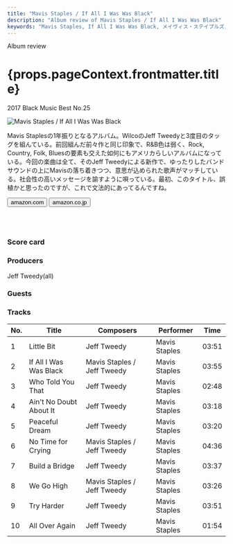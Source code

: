 ```yaml
---
title: "Mavis Staples / If All I Was Was Black"
description: "Album review of Mavis Staples / If All I Was Was Black"
keywords: "Mavis Staples, If All I Was Was Black, メイヴィス・ステイプルズ, イフ・オール・アイ・ワズ・ワズ・ブラック"
---
```






<p className="largeP">Album review</p>
<h1 className="h1--no--margin">{props.pageContext.frontmatter.title}</h1>
<p className="largeP"><Link to="/best50/2017/">2017 Black Music Best No.25</Link></p>

<Row  className="image-card-group">
	<Column colMd={"4"} colLg={"4"} noGutterMdLeft="">
       <ImageCard>

![Mavis Staples / If All I Was Was Black](../../images/cd/mavisstaples4L.jpg) 

</ImageCard>
	</Column>
	<Column colMd={"8"} colLg={"8"} noGutterMdLeft="">
	<p>
	Mavis Staplesの1年振りとなるアルバム。WilcoのJeff Tweedyと3度目のタッグを組んている。前回組んだ前々作と同じ印象で、R&B色は弱く、Rock, Country, Folk, Bluesの要素も交えた如何にもアメリカらしいアルバムになっている。今回の楽曲は全て、そのJeff Tweedyによる新作で、ゆったりしたバンドサウンドの上にMavisの落ち着きつつ、意思が込められた歌声がマッチしている。社会性の高いメッセージを諭すように唄っている。最初、このタイトル、誤植かと思ったのですが、これで文法的にあってるんですね。
	</p>
    <div>
	  <Button href="https://amzn.to/2WvFVFQ" kind="primary" size="small" renderIcon={ArrowUpRight24}>
      amazon.com
      </Button>
      <Button href="https://amzn.to/3eDZbr6" kind="secondary" size="small" renderIcon={ArrowUpRight24}>
      amazon.co.jp
      </Button>
	</div>
	<a href="https://geo.music.apple.com/jp/album/if-all-i-was-was-black/1485069869?mt=1&app=music&ls=1&at=11lcug" style="display:inline-block;overflow:hidden;background:url(https://linkmaker.itunes.apple.com/ja-jp/lockup.svg?releaseDate=2017-11-17&kind=album&bubble=apple_music&style=mono-black) no-repeat;width:180px;height:45px;"></a>
	<a href="https://geo.music.apple.com/jp/album/if-all-i-was-was-black/1485069869?app=itunes&at=11lcug" style="display:inline-block;overflow:hidden;background:url(https://linkmaker.itunes.apple.com/ja-jp/badge-lrg.svg?releaseDate=2017-11-17T00:00:00Z&kind=album&bubble=itunes_music) no-repeat;width:140px;height:45px;"></a>
	</Column>
</Row>
<Row >
	<Column colMd={"4"} colLg={"4"} noGutterMdLeft="">
<div>
    <h3>Score card</h3>
	<SliderJS1 value="5" />
    <SliderJS2 value="5" />
	<SliderJS3 value="2" />
    <SliderJS4 value="8" />
</div>
</Column>
<Column colMd={"8"} colLg={"8"} noGutterMdLeft="">
<div>
<h3>Producers</h3>
<p>
Jeff Tweedy(all)
</p>
<h3>Guests</h3>
<p>
</p>
</div>
</Column>
</Row>

<h3>Tracks</h3>

| No. |	 Title                  |	 Composers                |	 Performer    |	 Time |
| --- |	----------------------- | --------------------------- | ------------- | ----- |
| 1	  |	Little Bit             	| Jeff Tweedy                 |	Mavis Staples |	03:51 |
| 2	  |	If All I Was Was Black 	| Mavis Staples / Jeff Tweedy |	Mavis Staples |	03:55 |
| 3	  |	Who Told You That      	| Jeff Tweedy                 |	Mavis Staples |	02:48 |
| 4	  |	Ain't No Doubt About It	| Jeff Tweedy                 |	Mavis Staples |	03:18 |
| 5	  |	Peaceful Dream         	| Jeff Tweedy                 |	Mavis Staples |	03:20 |
| 6	  |	No Time for Crying     	| Mavis Staples / Jeff Tweedy |	Mavis Staples |	04:36 |
| 7	  |	Build a Bridge         	| Jeff Tweedy                 |	Mavis Staples |	03:37 |
| 8	  |	We Go High             	| Mavis Staples / Jeff Tweedy |	Mavis Staples |	03:26 |
| 9	  |	Try Harder             	| Jeff Tweedy                 |	Mavis Staples |	03:51 |
| 10  |	All Over Again         	| Jeff Tweedy                 |	Mavis Staples |	01:54 |
